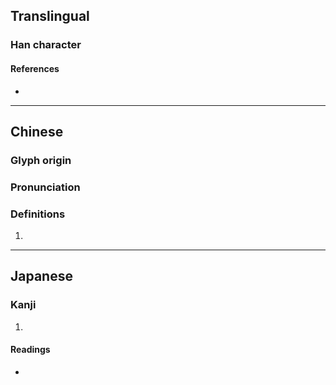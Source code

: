 {{character info/new}}
{{character info|0x2F8F4}}
==Translingual==

===Han character===
{{Han char|rn=78|rad=歹|as=10|sn=14|four=16217|canj=MNABT,MNWOT|ids=⿰歹昷(G),⿰歹𥁕(HTJK)}}

====References====
* {{Han ref|kx=0582.250|dkj=16536|dj=0975.220|hdz=21391.060|uh=6B9F|ud=27551|bh=E267|bd=57959}}

----

==Chinese==
{{zh-forms}}

===Glyph origin===
{{Han etym}}

===Pronunciation===
{{zh-pron
|m=wēn
|c=wan1
|h=pfs=
|md=
|mn=
|w=
|mc=y
|oc=y
|cat=
}}

===Definitions===
{{zh-hanzi}}

# {{rfdef|lang=zh}}

----

==Japanese==

===Kanji===
{{ja-kanji|grade=|rs=歹10}}

# {{defn|lang=ja|sort=歹10}}

====Readings====
* {{ja-readings|on=[[おつ]] (otsu), [[おち]] (ochi), [[おん]] (on)|kun=}}